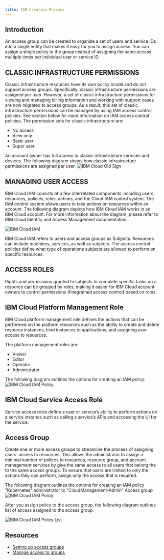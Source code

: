 ```yaml
---
title: IAM Creation Process
---
```



<PageDescription>


</PageDescription>

## Introduction

An access group can be created to organize a set of users and service IDs into a single entity that makes it easy for you to assign access. You can assign a single policy to the group instead of assigning the same access multiple times per individual user or service ID.

## CLASSIC INFRASTRUCTURE PERMISSIONS
Classic infrastructure resources have its own policy model and do not support access groups. Specifically, classic infrastructure permissions are assigned per user. However, a set of classic infrastructure permissions for viewing and managing billing information and working with support
cases are now migrated to access groups. As a result, this set of classic infrastructure permissions can be managed by using IAM access control policies. See section below for more information on IAM access control policies.
The permission sets for classic infrastructure are:
- No access
- View only
- Basic user
- Super user

An account owner has full access to classic infrastructure services and devices. The following diagram shows how classic infrastructure permissions are assigned per user.
![IBM Cloud Old Sign](images/ClassicIAM.png)

## MANAGING USER ACCESS
IBM Cloud IAM consists of a few interrelated components including users, resources, policies, roles, actions, and the Cloud IAM control system. The IAM control system allows users to take actions on resources within an account. The following diagram depicts how IBM Cloud IAM works in an IBM Cloud account. For more information about the diagram, please refer to IBM Cloud Identity and Access Management documentation.

![IBM Cloud IAM](images/IAM.png)

IBM Cloud IAM refers to users and access groups as Subjects. Resources can include machines, services, as well as subjects. The access control policies define what type of operations subjects are allowed to perform on specific resources.

## ACCESS ROLES
Rights and permissions granted to subjects to complete specific tasks on a resource can be grouped by roles, making it easier for IBM Cloud account owners to control permissions (finegrained access control) based on roles.

## IBM Cloud Platform Management Role
IBM Cloud platform management role defines the actions that can be performed on the platform resources such as the ability to create and delete resource instances, bind instances to applications, and assigning user access to resources.

The platform management roles are:
- Viewer
- Editor
- Operator
- Administrator

The following diagram outlines the options for creating an IAM policy.
![IBM Cloud IAM Policy](images/IAMPolicy.png)

## IBM Cloud Service Access Role
Service access roles define a user or service’s ability to perform actions on a service instance such as calling a service’s APIs and accessing the UI for the service.

## Access Group

Create one or more access groups to streamline the process of assigning users’ access to resources. This allows the administrator to assign a minimal number of polices to resources, resource group, and account management services by give the same access to all users that belong the to the same access groups. To ensure that users are limited to only the actions they can perform, assign only the access that is required.

The following diagram outlines the options for creating an IAM policy "Kubernetes" administrator to "CloudManagement-Admin" Access group
![IBM Cloud IAM Policy](images/IAMPolicy.png)

After you assign policy to the access group, the following diagram outlines list of access assigned to the access group.

![IBM Cloud IAM Policy List](images/IAMPolicyList.png)
## Resources

- [Setting up access groups](https://cloud.ibm.com/docs/account?topic=account-groups)
- [Manage access to groups](https://cloud.ibm.com/docs/account?topic=account-assign-access-resources)
